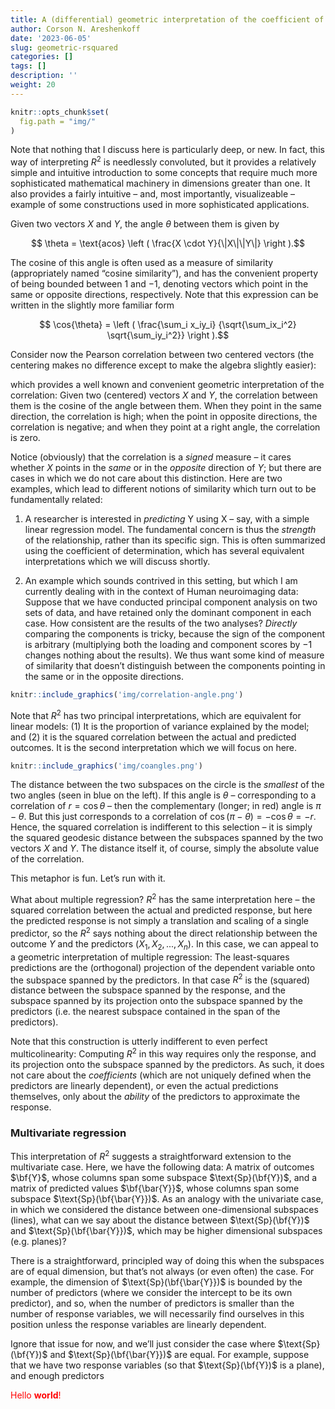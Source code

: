 ```yaml
---
title: A (differential) geometric interpretation of the coefficient of determination
author: Corson N. Areshenkoff
date: '2023-06-05'
slug: geometric-rsquared
categories: []
tags: []
description: ''
weight: 20
---
```


```r
knitr::opts_chunk$set(
  fig.path = "img/"
)
```

Note that nothing that I discuss here is particularly deep, or new. In fact, this way of interpreting $R^2$ is needlessly convoluted, but it provides a relatively simple and intuitive introduction to some concepts that require much more sophisticated mathematical machinery in dimensions greater than one. It also provides a fairly intuitive -- and, most importantly, visualizeable -- example of some constructions used in more sophisticated applications.

Given two vectors $X$ and $Y$, the angle $\theta$ between them is given by

$$ \theta = \text{acos} \left ( \frac{X \cdot Y}{\|X\|\|Y\|} \right ).$$

The cosine of this angle is often used as a measure of similarity (appropriately named "cosine similarity"), and has the convenient property of being bounded between $1$ and $-1$, denoting vectors which point in the same or opposite directions, respectively. Note that this expression can be written in the slightly more familiar form 

$$ \cos{\theta} = \left ( \frac{\sum_i x_iy_i}
  {\sqrt{\sum_ix_i^2} \sqrt{\sum_iy_i^2}} \right ).$$
  
Consider now the Pearson correlation between two centered vectors (the centering makes no difference except to make the algebra slightly easier):

\begin{align} 
  r_{XY} &= \frac{\sigma_{XY}}{\sigma_X \sigma_Y} \\
         &= \frac{\sum_i{x_iy_i}}
         {\sqrt{\sum_i x^2}\sqrt{\sum_i y^2}} \\
         &= \cos{\theta},
\end{align}

which provides a well known and convenient geometric interpretation of the correlation: Given two (centered) vectors $X$ and $Y$, the correlation between them is the cosine of the angle between them. When they point in the same direction, the correlation is high; when the point in opposite directions, the correlation is negative; and when they point at a right angle, the correlation is zero.

Notice (obviously) that the correlation is a *signed* measure -- it cares whether $X$ points in the *same* or in the *opposite* direction of $Y$; but there are cases in which we do not care about this distinction. Here are two examples, which lead to different notions of similarity which turn out to be fundamentally related: 

(1) A researcher is interested in *predicting* Y using X -- say, with a simple linear regression model. The fundamental concern is thus the *strength* of the relationship, rather than its specific sign. This is often summarized using the coefficient of determination, which has several equivalent interpretations which we will discuss shortly.

(2) An example which sounds contrived in this setting, but which I am currently dealing with in the context of Human neuroimaging data: Suppose that we have conducted principal component analysis on two sets of data, and have retained only the dominant component in each case. How consistent are the results of the two analyses? *Directly* comparing the components is tricky, because the sign of the component is arbitrary (multiplying both the loading and component scores by $-1$ changes nothing about the results). We thus want some kind of measure of similarity that doesn't distinguish between the components pointing in the same or in the opposite directions.

```r
knitr::include_graphics('img/correlation-angle.png')
```

Note that $R^2$ has two principal interpretations, which are equivalent for linear models: (1) It is the proportion of variance explained by the model; and (2) it is the squared correlation between the actual and predicted outcomes. It is the second interpretation which we will focus on here.

```r
knitr::include_graphics('img/coangles.png')
```

The distance between the two subspaces on the circle is the *smallest* of the two angles (seen in blue on the left). If this angle is $\theta$ -- corresponding to a correlation of $r = \cos{\theta}$ -- then the complementary (longer; in red) angle is $\pi - \theta$. But this just corresponds to a correlation of $\cos{(\pi - \theta)} = -\cos{\theta} = -r$. Hence, the squared correlation is indifferent to this selection -- it is simply the squared geodesic distance between the subspaces spanned by the two vectors $X$ and $Y$. The distance itself it, of course, simply the absolute value of the correlation.

This metaphor is fun. Let's run with it.

What about multiple regression? $R^2$ has the same interpretation here -- the squared correlation between the actual and predicted response, but here the predicted response is not simply a translation and scaling of a single predictor, so the $R^2$ says nothing about the direct relationship between the outcome $Y$ and the predictors $(X_1,X_2, ..., X_n)$. In this case, we can appeal to a geometric interpretation of multiple regression: The least-squares predictions are the (orthogonal) projection of the dependent variable onto the subspace spanned by the predictors. In that case $R^2$ is the (squared) distance between the subspace spanned by the response, and the subspace spanned by its projection onto the subspace spanned by the predictors (i.e. the nearest subspace contained in the span of the predictors).

Note that this construction is utterly indifferent to even perfect multicolinearity: Computing $R^2$ in this way requires only the response, and its projection onto the subspace spanned by the predictors. As such, it does not care about the *coefficients* (which are not uniquely defined when the predictors are linearly dependent), or even the actual predictions themselves, only about the *ability* of the predictors to approximate the response.

### Multivariate regression

This interpretation of $R^2$ suggests a straightforward extension to the multivariate case. Here, we have the following data: A matrix of outcomes $\bf{Y}$, whose columns span some subspace $\text{Sp}(\bf{Y})$, and a matrix of predicted values $\bf{\bar{Y}}$, whose columns span some subspace $\text{Sp}(\bf{\bar{Y}})$. As an analogy with the univariate case, in which we considered the distance between one-dimensional subspaces (lines), what can we say about the distance between $\text{Sp}(\bf{Y})$ and $\text{Sp}(\bf{\bar{Y}})$, which may be higher dimensional subspaces (e.g. planes)?

There is a straightforward, principled way of doing this when the subspaces are of equal dimension, but that's not always (or even often) the case. For example, the dimension of $\text{Sp}(\bf{\bar{Y}})$ is bounded by the number of predictors (where we consider the intercept to be its own predictor), and so, when the number of predictors is smaller than the number of response variables, we will necessarily find ourselves in this position unless the response variables are linearly dependent. 

Ignore that issue for now, and we'll just consider the case where $\text{Sp}(\bf{Y})$ and $\text{Sp}(\bf{\bar{Y}})$ are equal. For example, suppose that we have two response variables (so that $\text{Sp}(\bf{Y})$ is a plane), and enough predictors

::: {#hello .greeting .message style="color: red;"}
Hello **world**!
:::
